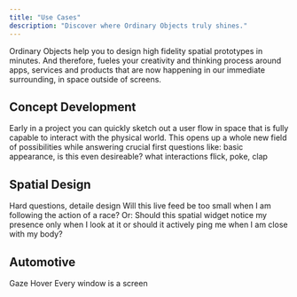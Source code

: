 ```yaml
---
title: "Use Cases"
description: "Discover where Ordinary Objects truly shines."
---
```



Ordinary Objects help you to design high fidelity spatial prototypes in minutes. And therefore, fueles your creativity and thinking process around apps, services and products that are now happening in our immediate surrounding, in space outside of screens.

## Concept Development
Early in a project you can quickly sketch out a user flow in space that is fully capable to interact with the physical world. This opens up a whole new field of possibilities while answering crucial first questions like: basic appearance, is this even desireable? what interactions flick, poke, clap

## Spatial Design
Hard questions, detaile design
Will this live feed be too small when I am following the action of a race? Or: Should this spatial widget notice my presence only when I look at it or should it actively ping me when I am close with my body?

## Automotive
Gaze 
Hover
Every window is a screen
